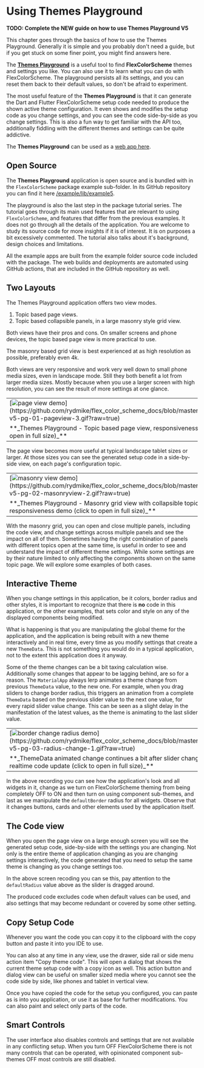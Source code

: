 # Using Themes Playground

**TODO: Complete the NEW guide on how to use Themes Playground V5**

This chapter goes through the basics of how to use the Themes Playground. Generally
it is simple and you probably don't need a guide, but if you get stuck on some
finer point, you might find answers here.

The [**Themes Playground**](https://rydmike.com/flexcolorscheme/themesplayground-v5)
is a useful tool to find **FlexColorScheme** themes and settings you
like. You can also use it to learn what you can do with FlexColorScheme.
The playground persists all its settings, and you can reset them back to their
default values, so don't be afraid to experiment.

The most useful feature of the **Themes Playground** is that it can
generate the Dart and Flutter FlexColorScheme setup code needed to
produce the shown active theme configuration. It even shows and modifies the
setup code as you change settings, and you can see the code side-by-side as
you change settings. This is also a fun way to get familiar with the API too,
additionally fiddling with the different themes and settings can be quite
addictive.

The **Themes Playground** can be used as a
[web app here](https://rydmike.com/flexcolorscheme/themesplayground-v5).

## Open Source

The **Themes Playground** application is open source and is bundled with
in the `FlexColorScheme` package example sub-folder. In its GitHub repository
you can find it here
[/example/lib/example5](https://github.com/rydmike/flex_color_scheme/tree/master/example/lib/example5).

The playground is also the last step in the package tutorial series. The tutorial goes
through its main used features that are relevant to using `FlexColorScheme`,
and features that differ from the previous examples. It does not go through all
the details of the application. You are welcome to study its source code for
more insights if it is of interest. It is on purposes a bit excessively
commented. The tutorial also talks about it's background, design choices
and limitations.

All the example apps are built from the example folder source code
included with the package. The web builds and deployments are automated using
GitHub actions, that are included in the GitHub repository as well.

## Two Layouts

The Themes Playground application offers two view modes.

1. Topic based page views.
2. Topic based collapsible panels, in a large masonry style grid view.

Both views have their pros and cons. On smaller screens and phone
devices, the topic based page view is more practical to use.

The masonry based grid view is best experienced at as high resolution as
possible, preferably even 4k.

Both views are very responsive and work very well down to small phone media
sizes, even in landscape mode. Still they both benefit a lot from larger
media sizes. Mostly because when you use a larger screen with high resolution,
you can see the result of more settings at one glance.

<table>
  <tr>
    <td>[<img src="https://github.com/rydmike/flex_color_scheme_docs/blob/master/docs/images/fcs-v5-pg-01-pageview-3.gif?raw=true" alt="page view demo"/>](https://github.com/rydmike/flex_color_scheme_docs/blob/master/docs/images/fcs-v5-pg-01-pageview-3.gif?raw=true)</td>
  </tr>
  <tr>
    <td> **_Themes Playground - Topic based page view, responsiveness demo (click to open in full size)_** </td>
  </tr>
</table>

The page view becomes more useful at typical landscape tablet sizes or larger.
At those sizes you can see the generated setup code in a side-by-side view,
on each page's configuration topic.

<table>
  <tr>
    <td>[<img src="https://github.com/rydmike/flex_color_scheme_docs/blob/master/docs/images/fcs-v5-pg-02-masonryview-2.gif?raw=true" alt="masonry view demo"/>](https://github.com/rydmike/flex_color_scheme_docs/blob/master/docs/images/fcs-v5-pg-02-masonryview-2.gif?raw=true)</td>
  </tr>
  <tr>
    <td> **_Themes Playground - Masonry grid view with collapsible topic panels, responsiveness demo (click to open in full size)_** </td>
  </tr>
</table>

With the masonry grid, you can open and close multiple panels, including the
code view, and change settings across multiple panels and see the impact on
all of them. Sometimes having the right combination of panels with different
topics open at the same time, is useful in order to see and understand the
impact of different theme settings. While some settings are by their nature
limited to only affecting the components shown on the same topic page. We will
explore some examples of both cases.

## Interactive Theme

When you change settings in this application, be it colors, border radius and
other styles, it is important to recognize that there is **no** code
in this application, or the other examples, that sets color and style on any of
the displayed components being modified.

What is happening is that you are manipulating the global theme
for the application, and the application is being rebuilt with a new theme
interactively and in real time, every time as you modify settings that
create a new `ThemeData`. This is not something you would do in a typical
application, not to the extent this application does it anyway.

Some of the theme changes can be a bit taxing calculation
wise. Additionally some changes that appear to be lagging behind, are so for
a reason. The `MaterialApp` always lerp animates a theme change from
previous `ThemeData` value, to the new one. For example, when you drag sliders
to change border radius, this triggers an animation from a complete
`ThemeData` based on the previous slider value to the next one value, for
every rapid slider value change. This can be seen as a slight delay in the
manifestation of the latest values, as the theme is animating to the last
slider value.

<table>
  <tr>
    <td>[<img src="https://github.com/rydmike/flex_color_scheme_docs/blob/master/docs/images/fcs-v5-pg-03-radius-change-1.gif?raw=true" alt="border change radius demo"/>](https://github.com/rydmike/flex_color_scheme_docs/blob/master/docs/images/fcs-v5-pg-03-radius-change-1.gif?raw=true)</td>
  </tr>
  <tr>
    <td> **_ThemeData animated change continues a bit after slider change stops, plus realtime code update (click to open in full size)_** </td>
  </tr>
</table>

In the above recording you can see how the application's look and all
widgets in it, change as we turn on FlexColorScheme theming from being
completely OFF to ON and then turn on using component sub-themes, and last as
we manipulate the `defaultBorder` radius for all widgets. Observe that it changes
buttons, cards and other elements used by the application itself.

## The Code view

When you open the page view on a large enough screen you will see the generated
setup code, side-by-side with the settings you are changing. Not only is the
entire theme of application changing as you are changing settings interactively,
the code generated that you need to setup the same theme is changing as you
change settings too.

In the above screen recoding you can se this, pay attention
to the `defaultRadius` value above as the slider is dragged around.

The produced code excludes code when default values can be used, and also
settings that may become redundant or covered by some other setting.

## Copy Setup Code

Whenever you want the code you can copy it to the clipboard with the copy
button and paste it into you IDE to use.

You can also at any time in any view, use the drawer, side rail or side menu
action item "Copy theme code". This will open a dialog that shows the current
theme setup code with a copy icon as well. This action button and dialog
view can be useful on smaller sized media where you cannot see the code side
by side, like phones and tablet in vertical view.

Once you have copied the code for the setup you configured, you can paste as is
into you application, or use it as base for further modifications. You can
also paint and select only parts of the code.

## Smart Controls

The user interface also disables controls and settings that are not available
in any conflicting setup. When you turn OFF FlexColorScheme there is
not many controls that can be operated, with opinionated component sub-themes
OFF most controls are still disabled.
